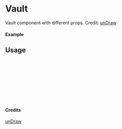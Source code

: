 
<Meta of={Vault} title="unDraw/Vault" />

# Vault

Vault component with different props.
Credit: [unDraw](https://undraw.co/illustrations)

#### Example

<Canvas of={Vault.Primary} />

## Usage

```ts
import { Vault } from "yadl-ui";

const Example = () => {
  return (
      <Vault />
  );
};

export default Example;
```

#### Credits
[unDraw](https://undraw.co/illustrations)
